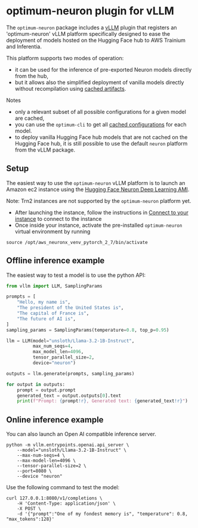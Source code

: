 # optimum-neuron plugin for vLLM

The `optimum-neuron` package includes a [vLLM](https://docs.vllm.ai/en/latest/) plugin
that registers an 'optimum-neuron' vLLM platform specifically designed to ease the deployment
 of models hosted on the Hugging Face hub to AWS Trainium and Inferentia.

This platform supports two modes of operation:
- it can be used for the inference of pre-exported Neuron models directly from the hub,
- but it allows also the simplified deployment of vanilla models directly without recompilation using [cached artifacts](#hugging-face-neuron-cache).

Notes
- only a relevant subset of all possible configurations for a given model are cached,
- you can use the `optimum-cli` to get all [cached configurations](https://huggingface.co/docs/optimum-neuron/guides/cache_system#neuron-model-cache-lookup-inferentia-only) for each model.
- to deploy vanilla Hugging Face hub models that are not cached on the Hugging Face hub, it
is still possible to use the default `neuron` platform from the vLLM package.

## Setup

The easiest way to use the `optimum-neuron` vLLM platform is to launch an Amazon ec2 instance using
 the [Hugging Face Neuron Deep Learning AMI](https://aws.amazon.com/marketplace/pp/prodview-gr3e6yiscria2).

Note: Trn2 instances are not supported by the `optimum-neuron` platform yet.

- After launching the instance, follow the instructions in [Connect to your instance](https://docs.aws.amazon.com/AWSEC2/latest/UserGuide/AccessingInstancesLinux.html) to connect to the instance
- Once inside your instance, activate the pre-installed `optimum-neuron` virtual environment by running

```console
source /opt/aws_neuronx_venv_pytorch_2_7/bin/activate
```

## Offline inference example

The easiest way to test a model is to use the python API:

```python
from vllm import LLM, SamplingParams

prompts = [
    "Hello, my name is",
    "The president of the United States is",
    "The capital of France is",
    "The future of AI is",
]
sampling_params = SamplingParams(temperature=0.8, top_p=0.95)

llm = LLM(model="unsloth/Llama-3.2-1B-Instruct",
          max_num_seqs=4,
          max_model_len=4096,
          tensor_parallel_size=2,
          device="neuron")

outputs = llm.generate(prompts, sampling_params)

for output in outputs:
    prompt = output.prompt
    generated_text = output.outputs[0].text
    print(f"Prompt: {prompt!r}, Generated text: {generated_text!r}")
```

## Online inference example

You can also launch an Open AI compatible inference server.

```console
python -m vllm.entrypoints.openai.api_server \
    --model="unsloth/Llama-3.2-1B-Instruct" \
    --max-num-seqs=4 \
    --max-model-len=4096 \
    --tensor-parallel-size=2 \
    --port=8080 \
    --device "neuron"
```

Use the following command to test the model:

```console
curl 127.0.0.1:8080/v1/completions \
    -H 'Content-Type: application/json' \
    -X POST \
    -d '{"prompt":"One of my fondest memory is", "temperature": 0.8, "max_tokens":128}'
```

